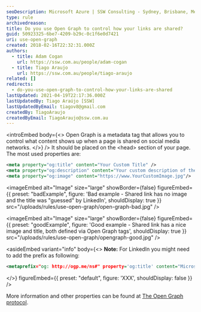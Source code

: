 ```yaml
---
seoDescription: Microsoft Azure | SSW Consulting - Sydney, Brisbane, Melbourne - Control how your links are shared with Open Graph protocol.
type: rule
archivedreason:
title: Do you use Open Graph to control how your links are shared?
guid: 50923325-6be7-4209-b29c-0c1f6e0d7421
uri: use-open-graph
created: 2018-02-16T22:32:31.000Z
authors:
  - title: Adam Cogan
    url: https://ssw.com.au/people/adam-cogan
  - title: Tiago Araujo
    url: https://ssw.com.au/people/tiago-araujo
related: []
redirects:
  - do-you-use-open-graph-to-control-how-your-links-are-shared
lastUpdated: 2021-04-19T22:17:36.000Z
lastUpdatedBy: Tiago Araújo [SSW]
lastUpdatedByEmail: tiagov8@gmail.com
createdBy: TiagoAraujo
createdByEmail: TiagoAraujo@ssw.com.au
---
```


<introEmbed
  body={<>
Open Graph is a metadata tag that allows you to control what content shows up when a page is shared on social media networks.
  </>}
/>
It should be placed on the &lt;head&gt; section of your page. The most used properties are:

```xml
<meta property="og:title" content="Your Custom Title" />
<meta property="og:description" content="Your custom description of the page." />
<meta property="og:image" content="https://www.YourCustomImage.jpg"/>
```

<imageEmbed
  alt="Image"
  size="large"
  showBorder={false}
  figureEmbed={{
    preset: "badExample",
    figure: 'Bad example - Shared link has no image and the title was "guessed" by LinkedIn',
    shouldDisplay: true
  }}
  src="/uploads/rules/use-open-graph/open-graph-bad.jpg"
/>

<imageEmbed
  alt="Image"
  size="large"
  showBorder={false}
  figureEmbed={{
    preset: "goodExample",
    figure: 'Good example - Shared link has a nice image and title, both defined via Open Graph tags',
    shouldDisplay: true
  }}
  src="/uploads/rules/use-open-graph/opengraph-good.jpg"
/>

<asideEmbed
  variant="info"
  body={<>
    **Note:** For LinkedIn you might need to add the prefix as following:

```xml
<metaprefix="og: http://ogp.me/ns#" property='og:title' content="Microsoft Azure | SSW Consulting - Sydney, Brisbane, Melbourne"/>
```

  </>}
  figureEmbed={{
    preset: "default",
    figure: 'XXX',
    shouldDisplay: false
  }}
/>

More information and other properties can be found at [The Open Graph protocol](https://ogp.me/).
